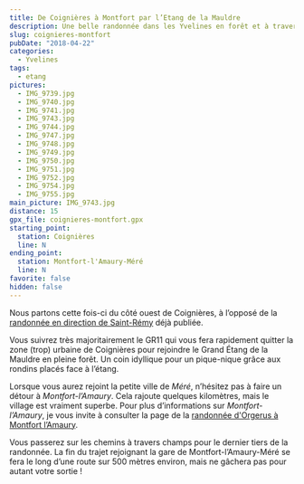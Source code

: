 ```yaml
---
title: De Coignières à Montfort par l’Etang de la Mauldre
description: Une belle randonnée dans les Yvelines en forêt et à travers champs.
slug: coignieres-montfort
pubDate: "2018-04-22"
categories:
  - Yvelines
tags:
  - etang
pictures:
  - IMG_9739.jpg
  - IMG_9740.jpg
  - IMG_9741.jpg
  - IMG_9743.jpg
  - IMG_9744.jpg
  - IMG_9747.jpg
  - IMG_9748.jpg
  - IMG_9749.jpg
  - IMG_9750.jpg
  - IMG_9751.jpg
  - IMG_9752.jpg
  - IMG_9754.jpg
  - IMG_9755.jpg
main_picture: IMG_9743.jpg
distance: 15
gpx_file: coignieres-montfort.gpx
starting_point:
  station: Coignières
  line: N
ending_point:
  station: Montfort-l'Amaury-Méré
  line: N
favorite: false
hidden: false
---
```


Nous partons cette fois-ci du côté ouest de Coignières, à l’opposé de la [randonnée en direction de Saint-Rémy](/2016/12/16/de-coignieres-a-saint-remy-chevreuse) déjà publiée.

Vous suivrez très majoritairement le GR11 qui vous fera rapidement quitter la zone (trop) urbaine de Coignières pour rejoindre le Grand Étang de la Mauldre en pleine forêt. Un coin idyllique pour un pique-nique grâce aux rondins placés face à l’étang.

Lorsque vous aurez rejoint la petite ville de _Méré_, n’hésitez pas à faire un détour à _Montfort-l’Amaury_. Cela rajoute quelques kilomètres, mais le village est vraiment superbe. Pour plus d’informations sur _Montfort-l’Amaury_, je vous invite à consulter la page de la [randonnée d'Orgerus à Montfort l’Amaury](/2022/01/30/orgerus-montfort-l-amaury-foret-de-rambouillet).

Vous passerez sur les chemins à travers champs pour le dernier tiers de la randonnée. La fin du trajet rejoignant la gare de Montfort-l’Amaury-Méré se fera le long d’une route sur 500 mètres environ, mais ne gâchera pas pour autant votre sortie !
